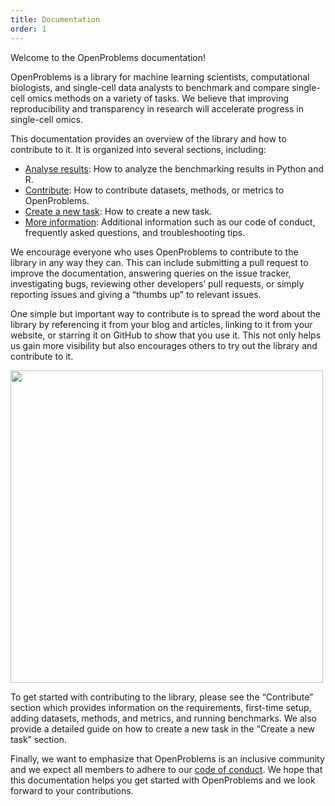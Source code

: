 ```yaml
---
title: Documentation
order: 1
---
```


Welcome to the OpenProblems documentation!

OpenProblems is a library for machine learning scientists, computational biologists, and single-cell data analysts to benchmark and compare single-cell omics methods on a variety of tasks. We believe that improving reproducibility and transparency in research will accelerate progress in single-cell omics.

This documentation provides an overview of the library and how to contribute to it. It is organized into several sections, including: 

* [Analyse results](analyze_results/): How to analyze the benchmarking results in Python and R.
* [Contribute](contribute/): How to contribute datasets, methods, or metrics to OpenProblems.
* [Create a new task](create_task/): How to create a new task.
* [More information](more_information/): Additional information such as our code of conduct, frequently asked questions, and troubleshooting tips.

We encourage everyone who uses OpenProblems to contribute to the library in any way they can. This can include submitting a pull request to improve the documentation, answering queries on the issue tracker, investigating bugs, reviewing other developers' pull requests, or simply reporting issues and giving a "thumbs up" to relevant issues. 

One simple but important way to contribute is to spread the word about the library by referencing it from your blog and articles, linking to it from your website, or starring it on GitHub to show that you use it. This not only helps us gain more visibility but also encourages others to try out the library and contribute to it. 

[![](https://i.imgur.com/dIuJF2e.png){width=500px}](https://github.com/openproblems-bio/openproblems-v2/stargazers)

To get started with contributing to the library, please see the "Contribute" section which provides information on the requirements, first-time setup, adding datasets, methods, and metrics, and running benchmarks. We also provide a detailed guide on how to create a new task in the "Create a new task" section.

Finally, we want to emphasize that OpenProblems is an inclusive community and we expect all members to adhere to our [code of conduct](more_information/code_of_conduct.qmd). We hope that this documentation helps you get started with OpenProblems and we look forward to your contributions.

